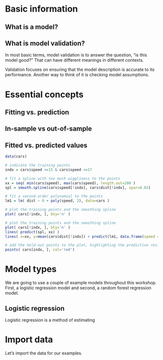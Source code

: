 # Basic information

## What is a model?


## What is model validation?
In most basic terms, model validation is to answer the question, "is this model good?" That can have different meanings in different contexts.

Validation focuses on ensuring that the model description is accurate to its performance. Another way to think of it is checking model assumptions. 


# Essential concepts

## Fitting vs. prediction


## In-sample vs out-of-sample


## Fitted vs. predicted values

```r
data(cars)

# indicate the training points
indx = cars$speed >=15 & cars$speed <=17

# fit a spline with too much wiggliness to the points
xx = seq( min(cars$speed), max(cars$speed), length.out=200 )
spl = smooth.spline(cars$speed[!indx], cars$dist[!indx], spar=0.02)

# fit a second-order polynomial to the points
lm1 = lm( dist ~ 0 + poly(speed, 2), data=cars )

# plot the training points and the smoothing spline
plot( cars[!indx, ], bty='n' )
```


```r
# plot the training points and the smoothing spline
plot( cars[!indx, ], bty='n' )
lines( predict(spl, xx) )
lines( x=xx, y=mean(cars$dist[!indx]) + predict(lm1, data.frame(speed = xx)) )

# add the held-out points to the plot, highlighting the predictive residuals
points( cars[indx, ], col='red')
```

# Model types

We are going to use a couple of example models throughout this workshop. First, a logistic regression model and second, a random forest regression model.



## Logistic regression
Logistic regression is a method of estimating 




# Import data

Let's import the data for our examples. 


